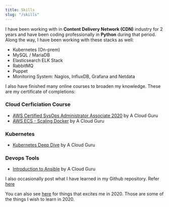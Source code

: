 ---
title: Skills
slug: "/skills"
---

I have been working with in **Content Delivery Network (CDN)** industry for 2 years and have been coding professionally in **Python** during that period. Along the way, I have been working with these stacks as well:
- Kubernetes (On-prem)
- MySQL / MariaDB
- Elasticsearch ELK Stack
- RabbitMQ
- Puppet
- Monitoring System: Nagios, InfluxDB, Grafana and Netdata

I also have finished many online courses to broaden my knowledge. These are my certificate of completions:

### Cloud Cerficiation Course
- [AWS Certified SysOps Administrator Associate 2020](https://verify.acloud.guru/4A968CDFC398) by A Cloud Guru
- [AWS ECS - Scaling Docker](https://verify.acloud.guru/BC648C629A48) by A Cloud Guru

### Kubernetes
- [Kubernetes Deep Dive](https://learn.acloud.guru/complete/kubernetes-deep-dive/congratulations) by A Cloud Guru

### Devops Tools
- [Introduction to Ansible](https://verify.acloud.guru/EE90B7C9B544) by A Cloud Guru

I also occasionally post what I have learned in my Github repository. Refer [here](https://github.com/sdil/learning)

You can also see [here](https://fadhil-blog.dev/2020-whats-next-for-me) for things that excites me in 2020. Those are some of the things I wish to learn in 2020.
